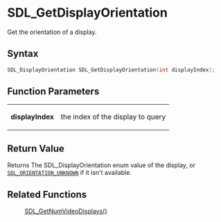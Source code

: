 = SDL_GetDisplayOrientation =

Get the orientation of a display.

== Syntax ==

<syntaxhighlight lang='c'>
SDL_DisplayOrientation SDL_GetDisplayOrientation(int displayIndex);
</syntaxhighlight>

== Function Parameters ==

{|
|'''displayIndex'''
|the index of the display to query
|}

== Return Value ==

Returns The SDL_DisplayOrientation enum value of the display, or
<code>[[SDL_ORIENTATION_UNKNOWN]]</code> if it isn't available.



== Related Functions ==

:[[SDL_GetNumVideoDisplays()]]



